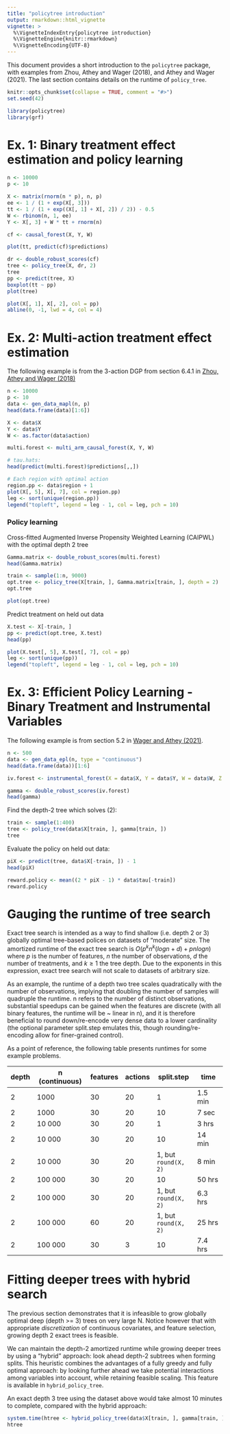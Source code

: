 ```yaml
---
title: "policytree introduction"
output: rmarkdown::html_vignette
vignette: >
  %\VignetteIndexEntry{policytree introduction}
  %\VignetteEngine{knitr::rmarkdown}
  %\VignetteEncoding{UTF-8}
---
```


This document provides a short introduction to the `policytree` package, with examples from Zhou, Athey and Wager (2018), and Athey and Wager (2021). The last section contains details on the runtime of `policy_tree`.

```r
knitr::opts_chunk$set(collapse = TRUE, comment = "#>")
set.seed(42)
```

```r
library(policytree)
library(grf)
```

# Ex. 1: Binary treatment effect estimation and policy learning
```r
n <- 10000
p <- 10

X <- matrix(rnorm(n * p), n, p)
ee <- 1 / (1 + exp(X[, 3]))
tt <- 1 / (1 + exp((X[, 1] + X[, 2]) / 2)) - 0.5
W <- rbinom(n, 1, ee)
Y <- X[, 3] + W * tt + rnorm(n)

cf <- causal_forest(X, Y, W)

plot(tt, predict(cf)$predictions)

dr <- double_robust_scores(cf)
tree <- policy_tree(X, dr, 2)
tree
pp <- predict(tree, X)
boxplot(tt ~ pp)
plot(tree)

plot(X[, 1], X[, 2], col = pp)
abline(0, -1, lwd = 4, col = 4)
```

# Ex. 2: Multi-action treatment effect estimation

The following example is from the 3-action DGP from section 6.4.1 in [Zhou, Athey and Wager (2018)](https://arxiv.org/abs/1810.04778)

```r
n <- 10000
p <- 10
data <- gen_data_mapl(n, p)
head(data.frame(data)[1:6])

X <- data$X
Y <- data$Y
W <- as.factor(data$action)

multi.forest <- multi_arm_causal_forest(X, Y, W)

# tau.hats:
head(predict(multi.forest)$predictions[,,])

# Each region with optimal action
region.pp <- data$region + 1
plot(X[, 5], X[, 7], col = region.pp)
leg <- sort(unique(region.pp))
legend("topleft", legend = leg - 1, col = leg, pch = 10)
```

### Policy learning

Cross-fitted Augmented Inverse Propensity Weighted Learning (CAIPWL) with the optimal depth 2 tree

```r
Gamma.matrix <- double_robust_scores(multi.forest)
head(Gamma.matrix)

train <- sample(1:n, 9000)
opt.tree <- policy_tree(X[train, ], Gamma.matrix[train, ], depth = 2)
opt.tree

plot(opt.tree)
```

Predict treatment on held out data

```r
X.test <- X[-train, ]
pp <- predict(opt.tree, X.test)
head(pp)

plot(X.test[, 5], X.test[, 7], col = pp)
leg <- sort(unique(pp))
legend("topleft", legend = leg - 1, col = leg, pch = 10)
```

# Ex. 3: Efficient Policy Learning - Binary Treatment and Instrumental Variables

The following example is from section 5.2 in [Wager and Athey (2021)](https://arxiv.org/abs/1702.02896).

```r
n <- 500
data <- gen_data_epl(n, type = "continuous")
head(data.frame(data))[1:6]

iv.forest <- instrumental_forest(X = data$X, Y = data$Y, W = data$W, Z = data$Z)

gamma <- double_robust_scores(iv.forest)
head(gamma)
```

Find the depth-2 tree which solves (2):

```r
train <- sample(1:400)
tree <- policy_tree(data$X[train, ], gamma[train, ])
tree
```

Evaluate the policy on held out data:

```r
piX <- predict(tree, data$X[-train, ]) - 1
head(piX)

reward.policy <- mean((2 * piX - 1) * data$tau[-train])
reward.policy
```

# Gauging the runtime of tree search

Exact tree search is intended as a way to find shallow (i.e. depth 2 or 3) globally optimal tree-based polices on datasets of "moderate" size. The amortized runtime of the exact tree search is $O(p^k n^k (log n + d) + pnlog n)$ where $p$ is the number of features, $n$ the number of observations, $d$ the number of treatments, and $k \geq 1$ the tree depth. Due to the exponents in this expression, exact tree search will not scale to datasets of arbitrary size.

As an example, the runtime of a depth two tree scales quadratically with the number of observations, implying that doubling the number of samples will quadruple the runtime. n refers to the number of distinct observations, substantial speedups can be gained when the features are discrete (with all binary features, the runtime will be ~ linear in n), and it is therefore beneficial to round down/re-encode very dense data to a lower cardinality (the optional parameter split.step emulates this, though rounding/re-encoding allow for finer-grained control).

As a point of reference, the following table presents runtimes for some example problems.

| depth | n (continuous) | features | actions | split.step | time    |
|-------|----------------|----------|---------|------------|---------|
| 2     | 1000           | 30       | 20      | 1          | 1.5 min |
| 2     | 1000           | 30       | 20      | 10         | 7 sec   |
| 2     | 10 000         | 30       | 20      | 1          | 3 hrs   |
| 2     | 10 000         | 30       | 20      | 10         | 14 min  |
| 2     | 10 000         | 30       | 20      | 1, but `round(X, 2)`         | 8 min   |
| 2     | 100 000        | 30       | 20      | 10         | 50 hrs |
| 2     | 100 000        | 30       | 20      | 1, but `round(X, 2)`         | 6.3 hrs |
| 2     | 100 000        | 60       | 20      | 1, but `round(X, 2)`         | 25 hrs |
| 2     | 100 000        | 30       | 3       | 10         | 7.4 hrs |

# Fitting deeper trees with hybrid search

The previous section demonstrates that it is infeasible to grow globally optimal deep (depth >= 3) trees on very large N. Notice however that with appropriate _discretization_ of continuous covariates, and feature selection, growing depth 2 exact trees is feasible.

We can maintain the depth-2 amortized runtime while growing deeper trees by using a "hybrid" approach: look ahead depth-2 subtrees when forming splits. This heuristic combines the advantages of a fully greedy and fully optimal approach: by looking further ahead we take potential interactions among variables into account, while retaining feasible scaling. This feature is available in `hybrid_policy_tree`.

An exact depth 3 tree using the dataset above would take almost 10 minutes to complete, compared with the hybrid approach:

```r
system.time(htree <- hybrid_policy_tree(data$X[train, ], gamma[train, ], depth = 3, search.depth = 2))
htree
```
